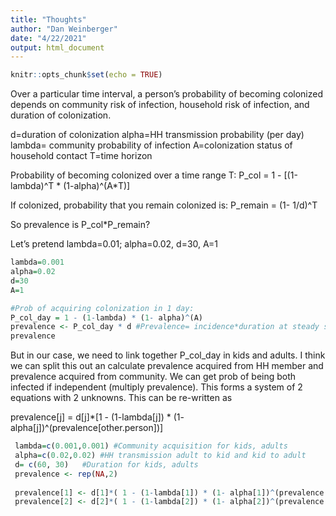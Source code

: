 ```yaml
---
title: "Thoughts"
author: "Dan Weinberger"
date: "4/22/2021"
output: html_document
---
```


```r
knitr::opts_chunk$set(echo = TRUE)
```

Over a particular time interval, a person's probability of becoming colonized depends on community risk of infection, household risk of infection, and duration of colonization. 

d=duration of colonization
alpha=HH transmission probability (per day)
lambda= community probability of infection
A=colonization status of household contact
T=time horizon

Probability of becoming colonized over a time range T:
P_col = 1 - [(1-lambda)^T * (1-alpha)^(A*T)]

If colonized, probability that you remain colonized is:
P_remain = (1- 1/d)^T

So prevalence is P_col*P_remain?




Let's pretend lambda=0.01; alpha=0.02, d=30, A=1



```r
lambda=0.001
alpha=0.02
d=30
A=1

#Prob of acquiring colonization in 1 day:
P_col_day = 1 - (1-lambda) * (1- alpha)^(A)
prevalence <- P_col_day * d #Prevalence= incidence*duration at steady state
prevalence
```

But in our case, we need to link together P_col_day in kids and adults. I think we can split this out an calculate prevalence acquired from HH member and prevalence acquired from community. We can get prob of being both infected if independent (multiply prevalence). This forms a system of 2 equations with 2 unknowns.  This can be re-written as 

prevalence[j] = d[j]*[1 - (1-lambda[j]) * (1- alpha[j])^(prevalence[other.person])]


```r
 lambda=c(0.001,0.001) #Community acquisition for kids, adults
 alpha=c(0.02,0.02) #HH transmission adult to kid and kid to adult
 d= c(60, 30)   #Duration for kids, adults
 prevalence <- rep(NA,2)
 
 prevalence[1] <- d[1]*( 1 - (1-lambda[1]) * (1- alpha[1])^(prevalence[2]))
 prevalence[2] <- d[2]*( 1 - (1-lambda[2]) * (1- alpha[2])^(prevalence[1]))
    
```







